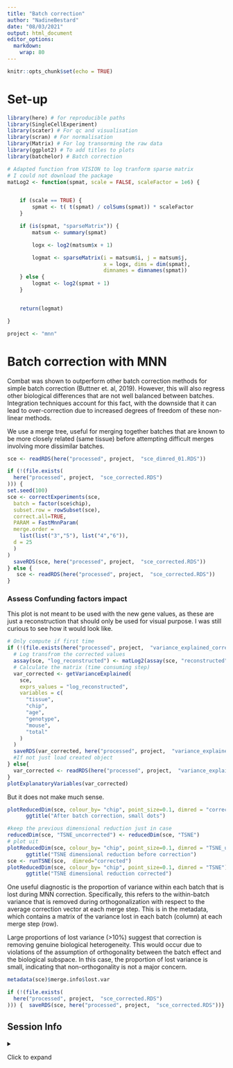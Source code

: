 ```yaml
---
title: "Batch correction"
author: "NadineBestard"
date: "08/03/2021"
output: html_document
editor_options: 
  markdown: 
    wrap: 80
---
```



```r
knitr::opts_chunk$set(echo = TRUE)
```

# Set-up

```r
library(here) # for reproducible paths
library(SingleCellExperiment)
library(scater) # For qc and visualisation
library(scran) # For normalisation
library(Matrix) # For log transorming the raw data
library(ggplot2) # To add titles to plots
library(batchelor) # Batch correction
```

```r
# Adapted function from VISION to log tranform sparse matrix
# I could not download the package
matLog2 <- function(spmat, scale = FALSE, scaleFactor = 1e6) {


    if (scale == TRUE) {
        spmat <- t( t(spmat) / colSums(spmat)) * scaleFactor
    }

    if (is(spmat, "sparseMatrix")) {
        matsum <- summary(spmat)

        logx <- log2(matsum$x + 1)

        logmat <- sparseMatrix(i = matsum$i, j = matsum$j,
                               x = logx, dims = dim(spmat),
                               dimnames = dimnames(spmat))
    } else {
        logmat <- log2(spmat + 1)
    }


    return(logmat)

}

```

```r
project <- "mnn"
```

# Batch correction with MNN

Combat was shown to outperform other batch correction methods for simple batch
correction (Buttner et. al, 2019). However, this will also regress other 
biological differences that are not well balanced between batches. Integration 
techniques account for this fact, with the downside that it can lead to
over-correction due to increased degrees of freedom of these non-linear methods. 

We use a merge tree, useful for merging together batches that are known to be 
more closely related (same tissue) before attempting difficult merges involving more dissimilar
batches.

```r
sce <- readRDS(here("processed", project,  "sce_dimred_01.RDS"))
```

```r
if (!(file.exists(
  here("processed", project,  "sce_corrected.RDS")
))) {
set.seed(100)
sce <- correctExperiments(sce,
  batch = factor(sce$chip),
  subset.row = rowSubset(sce),
  correct.all=TRUE,
  PARAM = FastMnnParam(
  merge.order = 
    list(list("3","5"), list("4","6")),
  d = 25
  )
)
  saveRDS(sce, here("processed", project,  "sce_corrected.RDS"))
} else {
   sce <- readRDS(here("processed", project,  "sce_corrected.RDS"))
}
```

### Assess Confunding factors impact

This plot is not meant to be used with the new gene values, as these are just a reconstruction
that should only be used for visual purpose. I was still curious to see how it would look like. 

```r
# Only compute if first time
if (!(file.exists(here("processed", project,  "variance_explained_corrected.RDS")))) {
  # Log transfrom the corrected values
  assay(sce, "log_reconstructed") <- matLog2(assay(sce, "reconstructed"))
  # Calculate the matrix (time consuming step)
  var_corrected <- getVarianceExplained(
    sce,
    exprs_values = "log_reconstructed",
    variables = c(
      "tissue",
      "chip",
      "age",
      "genotype",
      "mouse",
      "total"
    )
  )
  saveRDS(var_corrected, here("processed", project,  "variance_explained_corrected.RDS"))
  #If not just load created object
} else{
  var_corrected <- readRDS(here("processed", project,  "variance_explained_corrected.RDS"))
}
plotExplanatoryVariables(var_corrected)
```

But it does not make much sense.

```r
plotReducedDim(sce, colour_by= "chip", point_size=0.1, dimred = "corrected") + 
      ggtitle("After batch correction, small dots")
```
```r
#keep the previous dimensional reduction just in case
reducedDim(sce, "TSNE_uncorrected") <- reducedDim(sce, "TSNE")
# plot uit
plotReducedDim(sce, colour_by= "chip", point_size=0.1, dimred = "TSNE_uncorrected") + 
      ggtitle("TSNE dimensional reduction before correction")
sce <- runTSNE(sce,  dimred="corrected")
plotReducedDim(sce, colour_by= "chip", point_size=0.1, dimred = "TSNE") + 
      ggtitle("TSNE dimensional reduction corrected")
```

One useful diagnostic is the proportion of variance within each batch that is 
lost during MNN correction. Specifically, this refers to the within-batch variance 
that is removed during orthogonalization with respect to the average correction 
vector at each merge step. This is in the metadata, which contains a matrix of 
the variance lost in each batch (column) at each merge step (row).

Large proportions of lost variance (>10%) suggest that correction is removing
genuine biological heterogeneity. This would occur due to violations of the 
assumption of orthogonality between the batch effect and the biological subspace.
In this case, the proportion of lost variance is small, indicating that 
non-orthogonality is not a major concern.

```r
metadata(sce)$merge.info$lost.var
```

```r
if (!(file.exists(
  here("processed", project,  "sce_corrected.RDS")
))) {  saveRDS(sce, here("processed", project,  "sce_corrected.RDS"))}
```


## Session Info

<details>

<summary>

Click to expand

</summary>

```r
sessionInfo()
```

</details>
